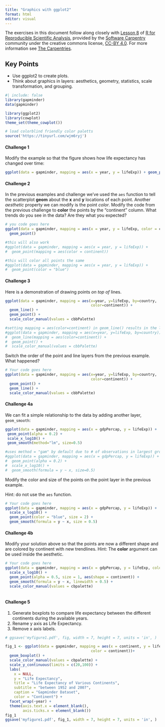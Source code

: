 ```yaml
---
title: "Graphics with ggplot2"
format: html
editor: visual
---
```


The exercises in this document follow along closely with [Lesson 8](https://swcarpentry.github.io/r-novice-gapminder/08-plot-ggplot2.html) of [R for Reproducible Scientific Analysis](https://swcarpentry.github.io/r-novice-gapminder/), provided by the [Software Carpentry](https://software-carpentry.org/) community under the creative commons license, [CC-BY 4.0](https://creativecommons.org/licenses/by/4.0/). For more information see [The Carpentries](https://carpentries.org/).

::: callout-tip
## Key Points

-   Use ggplot2 to create plots.
-   Think about graphics in layers: aesthetics, geometry, statistics, scale transformation, and grouping.
:::

```r
#| include: false
library(gapminder)
data(gapminder)

library(ggplot2)
library(cowplot)
theme_set(theme_cowplot())

# load colorblind friendly color paletts
source('https://tinyurl.com/wjm6ryj')
```

#### Challenge 1

Modify the example so that the figure shows how life expectancy has changed over time:

<!-- Challenge 1 answer begin -->

```r
ggplot(data = gapminder, mapping = aes(x = year, y = lifeExp)) + geom_point()
```

<!-- Challenge 1 answer end -->

#### Challenge 2

In the previous examples and challenge we've used the `aes` function to tell the scatterplot **geom** about the **x** and **y** locations of each point. Another *aesthetic* property we can modify is the point *color*. Modify the code from the previous challenge to **color** the points by the "continent" column. What trends do you see in the data? Are they what you expected?

<!-- Challenge 2 answer begin -->

```r
# you code goes here
ggplot(data = gapminder, mapping = aes(x = year, y = lifeExp, color = continent)) +
  geom_point()

#this will also work
#ggplot(data = gapminder, mapping = aes(x = year, y = lifeExp)) +
#  geom_point(mapping = aes(color = continent))

#this will color all points the same
#ggplot(data = gapminder, mapping = aes(x = year, y = lifeExp)) + 
#  geom_point(color = "blue")
```

<!-- Challenge 2 answer end -->

#### Challenge 3

Here is a demonstration of drawing points *on top of* lines.

```r
ggplot(data = gapminder, mapping = aes(x=year, y=lifeExp, by=country, 
                                       color=continent)) +
  geom_line() + 
  geom_point() +
  scale_color_manual(values = cbbPalette)

#setting mapping = aes(color=continent) in geom_line() results in the lines changing colors, but the data points remain unchanged
#ggplot(data = gapminder, mapping = aes(x=year, y=lifeExp, by=country)) +
#  geom_line(mapping = aes(color=continent)) + 
#  geom_point() +
#  scale_color_manual(values = cbbPalette)
```

Switch the order of the point and line layers from the previous example. What happened?

<!-- Challenge 3 answer begin -->

```r
# Your code goes here
ggplot(data = gapminder, mapping = aes(x=year, y=lifeExp, by=country, 
                                       color=continent)) +
  geom_point() + 
  geom_line() +
  scale_color_manual(values = cbbPalette)
```

<!-- Challenge 3 answer end -->

#### Challenge 4a

We can fit a simple relationship to the data by adding another layer, `geom_smooth`:

```r
ggplot(data = gapminder, mapping = aes(x = gdpPercap, y = lifeExp)) +
 geom_point(alpha = 0.2) +
 scale_x_log10() +
 geom_smooth(method="lm", size=0.5)

#uses method = "gam" by default due to # of observations in largest group
#ggplot(data = gapminder, mapping = aes(x = gdpPercap, y = lifeExp)) +
#  geom_point(alpha = 0.2) +
#  scale_x_log10() +
#  geom_smooth(formula = y ~ x, size=0.5)

```

Modify the color and size of the points on the point layer in the previous example.

Hint: do not use the `aes` function.

<!-- Challenge 4a answer begin -->

```r
# Your code goes here
ggplot(data = gapminder, mapping = aes(x = gdpPercap, y = lifeExp)) +
  scale_x_log10() +
  geom_point(color = "blue", size = 2) +
  geom_smooth(formula = y ~ x, size = 0.5)
```

<!-- Challenge 4a answer end -->

#### Challenge 4b

Modify your solution above so that the points are now a different shape and are colored by continent with new trendlines. Hint: The **color** argument can be used inside the aesthetic.

<!-- Challenge 4b answer begin -->

```r
# Your code goes here
ggplot(data = gapminder, mapping = aes(x = gdpPercap, y = lifeExp, color = continent)) +
  scale_x_log10() +
  geom_point(alpha = 0.5, size = 1, aes(shape = continent)) +
  geom_smooth(formula = y ~ x, linewidth = 0.5) +
  scale_color_manual(values = cbpalette)
  
```

<!-- Challenge 4b answer end -->

#### Challenge 5

1.  Generate boxplots to compare life expectancy between the different continents during the available years.
2.  Rename y axis as Life Expectancy.
3.  Remove x axis labels.

<!-- Challenge 5 answer begin -->

```r
 
# ggsave('myfigure1.pdf', fig, width = 7, height = 7, units = 'in', )

fig_1 <- ggplot(data = gapminder, mapping = aes(x = continent, y = lifeExp,
                                       color = continent))+
  geom_boxplot() +
  scale_color_manual(values = cbpalette) +
  scale_y_continuous(limits = c(20,100)) +
  labs(
    x = NULL,
    y = "Life Expectancy",
    title = "Life Expectancy of Various Continents",
    subtitle = "between 1952 and 2007",
    caption = "Gapminder Dataset",
    color = "Continent") +
  facet_wrap(~year) +
  theme(axis.text.x = element_blank(),
        axis.ticks.x = element_blank())
fig_1
ggsave('myfigure1.pdf', fig_1, width = 7, height = 7, units = 'in', )
```

<!-- Challenge 5 answer end -->
